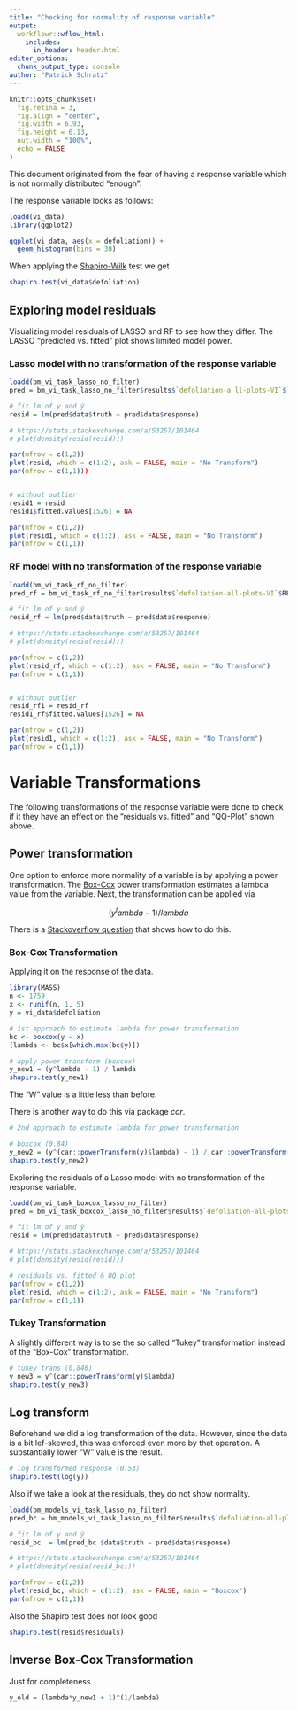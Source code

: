 ```yaml
---
title: "Checking for normality of response variable"
output: 
  workflowr::wflow_html:
    includes:
      in_header: header.html
editor_options:
  chunk_output_type: console
author: "Patrick Schratz"
---
```


```r
knitr::opts_chunk$set(
  fig.retina = 3,
  fig.align = "center",
  fig.width = 6.93,
  fig.height = 6.13,
  out.width = "100%",
  echo = FALSE
)
```

This document originated from the fear of having a response variable which is not normally distributed "enough".

The response variable looks as follows:

```r
loadd(vi_data)
library(ggplot2)

ggplot(vi_data, aes(x = defoliation)) + 
  geom_histogram(bins = 30)
```

When applying the [Shapiro-Wilk](https://en.wikipedia.org/wiki/Shapiro%E2%80%93Wilk_test) test we get

```r
shapiro.test(vi_data$defoliation)
```

## Exploring model residuals 

Visualizing model residuals of LASSO and RF to see how they differ.
The LASSO "predicted vs. fitted" plot shows limited model power.

### Lasso model with no transformation of the response variable

```r
loadd(bm_vi_task_lasso_no_filter)
pred = bm_vi_task_lasso_no_filter$results$`defoliation-a ll-plots-VI`$`Lasso-MBO`$pred

# fit lm of y and ŷ 
resid = lm(pred$data$truth ~ pred$data$response)

# https://stats.stackexchange.com/a/53257/101464
# plot(density(resid(resid)))

par(mfrow = c(1,2))
plot(resid, which = c(1:2), ask = FALSE, main = "No Transform")
par(mfrow = c(1,1)))


# without outlier
resid1 = resid
resid1$fitted.values[1526] = NA

par(mfrow = c(1,2))
plot(resid1, which = c(1:2), ask = FALSE, main = "No Transform")
par(mfrow = c(1,1))
```

### RF model with no transformation of the response variable

```r
loadd(bm_vi_task_rf_no_filter)
pred_rf = bm_vi_task_rf_no_filter$results$`defoliation-all-plots-VI`$RF$pred

# fit lm of y and ŷ 
resid_rf = lm(pred$data$truth ~ pred$data$response)

# https://stats.stackexchange.com/a/53257/101464
# plot(density(resid(resid)))

par(mfrow = c(1,2))
plot(resid_rf, which = c(1:2), ask = FALSE, main = "No Transform")
par(mfrow = c(1,1))


# without outlier
resid_rf1 = resid_rf
resid1_rf$fitted.values[1526] = NA

par(mfrow = c(1,2))
plot(resid1, which = c(1:2), ask = FALSE, main = "No Transform")
par(mfrow = c(1,1))
```

# Variable Transformations

The following transformations of the response variable were done to check if it they have an effect on the "residuals vs. fitted" and "QQ-Plot" shown above.

## Power transformation

One option to enforce more normality of a variable is by applying a power transformation.
The [Box-Cox](https://en.wikipedia.org/wiki/Power_transform#Box%E2%80%93Cox_transformation) power transformation estimates a lambda value from the variable.
Next, the transformation can be applied via

$$(y^lambda - 1) / lambda$$

There is a [Stackoverflow question](https://stackoverflow.com/questions/33999512/how-to-use-the-box-cox-power-transformation-in-r) that shows how to do this. 

### Box-Cox Transformation

Applying it on the response of the data.

```r
library(MASS)
n <- 1759
x <- runif(n, 1, 5)
y = vi_data$defoliation

# 1st approach to estimate lambda for power transformation
bc <- boxcox(y ~ x)
(lambda <- bc$x[which.max(bc$y)])

# apply power transform (boxcox)
y_new1 = (y^lambda - 1) / lambda
shapiro.test(y_new1)
```

The "W" value is a little less than before.

There is another way to do this via package _car_.

```r
# 2nd approach to estimate lambda for power transformation

# boxcox (0.84)
y_new2 = (y^(car::powerTransform(y)$lambda) - 1) / car::powerTransform(y)$lambda
shapiro.test(y_new2)
```

Exploring the residuals of a Lasso model with no transformation of the response variable.

```r
loadd(bm_vi_task_boxcox_lasso_no_filter)
pred = bm_vi_task_boxcox_lasso_no_filter$results$`defoliation-all-plots-VI`$`Lasso-MBO`$pred

# fit lm of y and ŷ 
resid = lm(pred$data$truth ~ pred$data$response)

# https://stats.stackexchange.com/a/53257/101464
# plot(density(resid(resid)))

# residuals vs. fitted & QQ plot
par(mfrow = c(1,2))
plot(resid, which = c(1:2), ask = FALSE, main = "No Transform")
par(mfrow = c(1,1))
```

### Tukey Transformation

A slightly different way is to se the so called "Tukey" transformation instead of the "Box-Cox" transformation.

```r
# tukey trans (0.846)
y_new3 = y^(car::powerTransform(y)$lambda)
shapiro.test(y_new3)
```

## Log transform

Beforehand we did a log transformation of the data.
However, since the data is a bit lef-skewed, this was enforced even more by that operation.
A substantially lower "W" value is the result.

```r
# log transformed response (0.53)
shapiro.test(log(y))
```

Also if we take a look at the residuals, they do not show normality.

```r
loadd(bm_models_vi_task_lasso_no_filter)
pred_bc = bm_models_vi_task_lasso_no_filter$results$`defoliation-all-plots-VI`$lasso$pred

# fit lm of y and ŷ 
resid_bc  = lm(pred_bc $data$truth ~ pred$data$response)

# https://stats.stackexchange.com/a/53257/101464
# plot(density(resid(resid_bc)))

par(mfrow = c(1,2))
plot(resid_bc, which = c(1:2), ask = FALSE, main = "Boxcox")
par(mfrow = c(1,1))
```

Also the Shapiro test does not look good

```r
shapiro.test(resid$residuals)
```

## Inverse Box-Cox Transformation

Just for completeness.

```r
y_old = (lambda*y_new1 + 1)^(1/lambda) 
```

